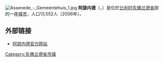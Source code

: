 {{Unreferenced|time=2018-08-11T12:42:44+00:00}}
[[File:Assenede_-_Gemeentehuis_1.jpg|thumb]]
'''阿瑟内德'''（{{lang-nl|Assenede}}，{{IPA-nl|ˈɑsəneːdə}}）是位於[[比利时|比利时]][[东佛兰德省|东佛兰德省]]部的一座[[城市|城市]]，人口13,552人（2006年）。

== 外部链接 ==
*[http://www.assenede.be/ 阿瑟内德官方网站] {{Wayback|url=http://www.assenede.be/ |date=20020802171523 }}

{{东佛兰德省市区}}

{{Authority control}}
{{DEFAULTSORT:Assenede}}
{{Belgium-geo-stub}}

[[Category:东佛兰德省市镇|Category:东佛兰德省市镇]]